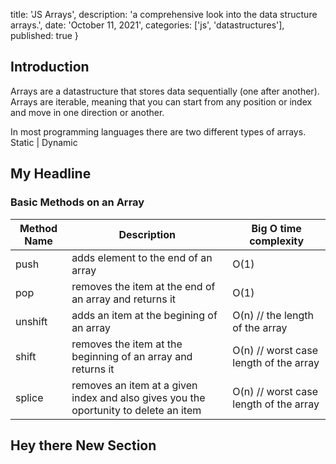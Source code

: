 
  title: 'JS Arrays',
  description: 'a comprehensive look into the data structure arrays.',
  date: 'October 11, 2021',
  categories: ['js', 'datastructures'],  
  published: true
}


<Section>

  <LeftSection size={4}>

  ## Introduction

  Arrays are a datastructure that stores data sequentially (one after another). Arrays are iterable, meaning that you can start from any position or index and move in one direction or another.
  <br /> 

  In most programming languages there are two different types of arrays. Static | Dynamic 
  


  
  </LeftSection>

  <RightSection size={8}>

  ## My Headline

  <Editor code={exampleArray}/>
  
  </RightSection>

</Section>

<Section>
  
  <CenterSection>

  ### Basic Methods on an Array

  | Method Name | Description                                                  | Big O time complexity                  |
  | ----------- | ------------------------------------------------------------ | -------------------------------------- |
  | push        | adds element to the end of an array                          | O(1)                                   |
  | pop         | removes the item at the end of an array and returns it       | O(1)                                   |
  | unshift     | adds an item at the begining of an array                     | O(n) // the length of the array        |
  | shift       | removes the item at the beginning of an array and returns it | O(n) // worst case length of the array |
  | splice      | removes an item at a given index and also gives you the oportunity to delete an item | O(n) // worst case length of the array |
  
  </CenterSection>

</Section>

<Section>

  <LeftSection size={4}>

  # Hey there New Section

  </LeftSection>

</Section>